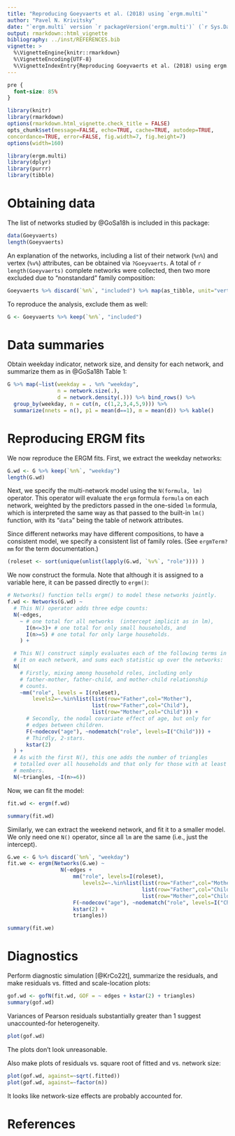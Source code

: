 ```yaml
---
title: "Reproducing Goeyvaerts et al. (2018) using `ergm.multi`"
author: "Pavel N. Krivitsky"
date: "`ergm.multi` version `r packageVersion('ergm.multi')` (`r Sys.Date()`)"
output: rmarkdown::html_vignette
bibliography: ../inst/REFERENCES.bib
vignette: >
  %\VignetteEngine{knitr::rmarkdown}
  %\VignetteEncoding{UTF-8}
  %\VignetteIndexEntry{Reproducing Goeyvaerts et al. (2018) using ergm.multi}
---
```


```css
pre {
  font-size: 85%
}
```

```r
library(knitr)
library(rmarkdown)
options(rmarkdown.html_vignette.check_title = FALSE)
opts_chunk$set(message=FALSE, echo=TRUE, cache=TRUE, autodep=TRUE,
concordance=TRUE, error=FALSE, fig.width=7, fig.height=7)
options(width=160)
```

```r
library(ergm.multi)
library(dplyr)
library(purrr)
library(tibble)
```

# Obtaining data

The list of networks studied by @GoSa18h is included in this package:
```r
data(Goeyvaerts)
length(Goeyvaerts)
```
An explanation of the networks, including a list of their
network (`%n%`) and vertex (`%v%`) attributes, can be obtained via `?Goeyvaerts`.
A total of `r length(Goeyvaerts)` complete networks were collected, then two more excluded due to "nonstandard" family composition:
```r
Goeyvaerts %>% discard(`%n%`, "included") %>% map(as_tibble, unit="vertices")
```

To reproduce the analysis, exclude them as well:
```r
G <- Goeyvaerts %>% keep(`%n%`, "included")
```

# Data summaries

Obtain weekday indicator, network size, and density for each network, and summarize them as in @GoSa18h Table 1:
```r
G %>% map(~list(weekday = . %n% "weekday",
                n = network.size(.),
                d = network.density(.))) %>% bind_rows() %>%
  group_by(weekday, n = cut(n, c(1,2,3,4,5,9))) %>%
  summarize(nnets = n(), p1 = mean(d==1), m = mean(d)) %>% kable()
```

# Reproducing ERGM fits

We now reproduce the ERGM fits. First, we extract the weekday networks:
```r
G.wd <- G %>% keep(`%n%`, "weekday")
length(G.wd)
```

Next, we specify the multi-network model using the `N(formula, lm)` operator. This operator will evaluate the `ergm` formula `formula` on each network, weighted by the predictors passed in the one-sided `lm` formula, which is interpreted the same way as that passed to the built-in `lm()` function, with its "`data`" being the table of network attributes.

Since different networks may have different compositions, to have a consistent model, we specify a consistent list of family roles. (See `ergmTerm?mm` for the term documentation.)

```r
(roleset <- sort(unique(unlist(lapply(G.wd, `%v%`, "role")))) )
```

We now construct the formula. Note that although it is assigned to a variable here, it can be passed directly to `ergm()`:

```r
# Networks() function tells ergm() to model these networks jointly.
f.wd <- Networks(G.wd) ~
  # This N() operator adds three edge counts:
  N(~edges,
    ~ # one total for all networks  (intercept implicit as in lm),
      I(n<=3)+ # one total for only small households, and
      I(n>=5) # one total for only large households.
    ) +

  # This N() construct simply evaluates each of the following terms in
  # it on each network, and sums each statistic up over the networks:
  N(
    # Firstly, mixing among household roles, including only
    # father-mother, father-child, and mother-child relationship
    # counts.
    ~mm("role", levels = I(roleset),
        levels2=~.%in%list(list(row="Father",col="Mother"),
                           list(row="Father",col="Child"),
                           list(row="Mother",col="Child"))) +
      # Secondly, the nodal covariate effect of age, but only for
      # edges between children.
      F(~nodecov("age"), ~nodematch("role", levels=I("Child"))) +
      # Thirdly, 2-stars.
      kstar(2)
  ) +
  # As with the first N(), this one adds the number of triangles
  # totalled over all households and that only for those with at least 6
  # members.
  N(~triangles, ~I(n>=6))
```
Now, we can fit the model:
```r
fit.wd <- ergm(f.wd)
```
```r
summary(fit.wd)
```


Similarly, we can extract the weekend network, and fit it to a smaller model. We only need one `N()` operator, since all `lm` are the same (i.e., just the intercept).
```r
G.we <- G %>% discard(`%n%`, "weekday")
fit.we <- ergm(Networks(G.we) ~
                 N(~edges +
                     mm("role", levels=I(roleset),
                        levels2=~.%in%list(list(row="Father",col="Mother"),
                                           list(row="Father",col="Child"),
                                           list(row="Mother",col="Child"))) +
                     F(~nodecov("age"), ~nodematch("role", levels=I("Child"))) +
                     kstar(2) +
                     triangles))
```
```r
summary(fit.we)
```

# Diagnostics

Perform diagnostic simulation [@KrCo22t], summarize the residuals, and make residuals vs. fitted and scale-location plots:
```r
gof.wd <- gofN(fit.wd, GOF = ~ edges + kstar(2) + triangles)
summary(gof.wd)
```

Variances of Pearson residuals substantially greater than 1 suggest unaccounted-for heterogeneity.

```r
plot(gof.wd)
```

The plots don't look unreasonable.


Also make plots of residuals vs. square root of fitted and vs. network size:
```r
plot(gof.wd, against=~sqrt(.fitted))
plot(gof.wd, against=~factor(n))
```

It looks like network-size effects are probably accounted for.

# References
